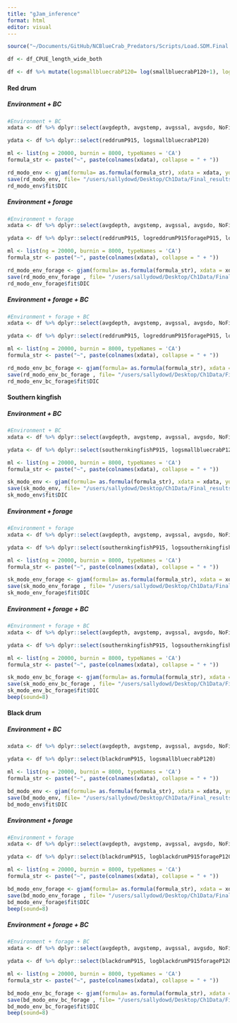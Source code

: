 ```yaml
---
title: "gJam_inference"
format: html
editor: visual
---
```


```r
source("~/Documents/GitHub/NCBlueCrab_Predators/Scripts/Load.SDM.Final.R")

df <- df_CPUE_length_wide_both

df <- df %>% mutate(logsmallbluecrabP120= log(smallbluecrabP120+1), logreddrumP915forageP915= log(reddrumP915forageP915+1), logreddrumP915forageP120= log(reddrumP915forageP120+1), logblackdrumP915forageP120= log(blackdrumP915forageP120+1), logsouthernkingfishP915forageP915= log(southernkingfishP915forageP915+1), logsouthernkingfishP915forageP120= log(southernkingfishP915forageP120+1))
```

#### Red drum

##### Environment + BC

```r
#Environment + BC 
xdata <- df %>% dplyr::select(avgdepth, avgstemp, avgssal, avgsdo, NoFishRest, Yearfactor)

ydata <- df %>% dplyr::select(reddrumP915, logsmallbluecrabP120) 

ml <- list(ng = 20000, burnin = 8000, typeNames = 'CA')
formula_str <- paste("~", paste(colnames(xdata), collapse = " + "))

rd_modo_env <- gjam(formula= as.formula(formula_str), xdata = xdata, ydata = ydata, modelList = ml)
save(rd_modo_env, file= "/users/sallydowd/Desktop/Ch1Data/Final_results/gJam/Inference1/rd_modo_env_bc.RData")
rd_modo_env$fit$DIC
```

##### Environment + forage

```r
#Environment + forage 
xdata <- df %>% dplyr::select(avgdepth, avgstemp, avgssal, avgsdo, NoFishRest, Yearfactor)

ydata <- df %>% dplyr::select(reddrumP915, logreddrumP915forageP915, logreddrumP915forageP120) 

ml <- list(ng = 20000, burnin = 8000, typeNames = 'CA')
formula_str <- paste("~", paste(colnames(xdata), collapse = " + "))

rd_modo_env_forage <- gjam(formula= as.formula(formula_str), xdata = xdata, ydata = ydata, modelList = ml)
save(rd_modo_env_forage , file= "/users/sallydowd/Desktop/Ch1Data/Final_results/gJam/Inference1/rd_modo_env_forage.RData")
rd_modo_env_forage$fit$DIC

```

##### Environment + forage + BC

```r
#Environment + forage + BC
xdata <- df %>% dplyr::select(avgdepth, avgstemp, avgssal, avgsdo, NoFishRest, Yearfactor)

ydata <- df %>% dplyr::select(reddrumP915, logreddrumP915forageP915, logreddrumP915forageP120, logsmallbluecrabP120) 

ml <- list(ng = 20000, burnin = 8000, typeNames = 'CA')
formula_str <- paste("~", paste(colnames(xdata), collapse = " + "))

rd_modo_env_bc_forage <- gjam(formula= as.formula(formula_str), xdata = xdata, ydata = ydata, modelList = ml)
save(rd_modo_env_bc_forage , file= "/users/sallydowd/Desktop/Ch1Data/Final_results/gJam/Inference1/rd_red_modo_env_bc_forage.RData")
rd_modo_env_bc_forage$fit$DIC
```

#### Southern kingfish

##### Environment + BC

```r
#Environment + BC
xdata <- df %>% dplyr::select(avgdepth, avgstemp, avgssal, avgsdo, NoFishRest, Yearfactor)

ydata <- df %>% dplyr::select(southernkingfishP915, logsmallbluecrabP120) 

ml <- list(ng = 20000, burnin = 8000, typeNames = 'CA')
formula_str <- paste("~", paste(colnames(xdata), collapse = " + "))

sk_modo_env <- gjam(formula= as.formula(formula_str), xdata = xdata, ydata = ydata, modelList = ml)
save(sk_modo_env, file= "/users/sallydowd/Desktop/Ch1Data/Final_results/gJam/Inference1/sk_modo_env_bc.RData")
sk_modo_env$fit$DIC
```

##### Environment + forage

```r
#Environment + forage 
xdata <- df %>% dplyr::select(avgdepth, avgstemp, avgssal, avgsdo, NoFishRest, Yearfactor)

ydata <- df %>% dplyr::select(southernkingfishP915, logsouthernkingfishP915forageP915, logsouthernkingfishP915forageP120) 

ml <- list(ng = 20000, burnin = 8000, typeNames = 'CA')
formula_str <- paste("~", paste(colnames(xdata), collapse = " + "))

sk_modo_env_forage <- gjam(formula= as.formula(formula_str), xdata = xdata, ydata = ydata, modelList = ml)
save(sk_modo_env_forage , file= "/users/sallydowd/Desktop/Ch1Data/Final_results/gJam/Inference1/sk_modo_env_forage.RData")
sk_modo_env_forage$fit$DIC

```

##### Environment + forage + BC

```r
#Environment + forage + BC
xdata <- df %>% dplyr::select(avgdepth, avgstemp, avgssal, avgsdo, NoFishRest, Yearfactor)

ydata <- df %>% dplyr::select(southernkingfishP915, logsouthernkingfishP915forageP915, logsouthernkingfishP915forageP120, logsmallbluecrabP120) 

ml <- list(ng = 20000, burnin = 8000, typeNames = 'CA')
formula_str <- paste("~", paste(colnames(xdata), collapse = " + "))

sk_modo_env_bc_forage <- gjam(formula= as.formula(formula_str), xdata = xdata, ydata = ydata, modelList = ml)
save(sk_modo_env_bc_forage , file= "/users/sallydowd/Desktop/Ch1Data/Final_results/gJam/Inference1/sk_modo_env_bc_forage.RData")
sk_modo_env_bc_forage$fit$DIC
beep(sound=8)
```

#### Black drum

##### Environment + BC

```r
xdata <- df %>% dplyr::select(avgdepth, avgstemp, avgssal, avgsdo, NoFishRest, Yearfactor)

ydata <- df %>% dplyr::select(blackdrumP915, logsmallbluecrabP120) 

ml <- list(ng = 20000, burnin = 8000, typeNames = 'CA')
formula_str <- paste("~", paste(colnames(xdata), collapse = " + "))

bd_modo_env <- gjam(formula= as.formula(formula_str), xdata = xdata, ydata = ydata, modelList = ml)
save(bd_modo_env, file= "/users/sallydowd/Desktop/Ch1Data/Final_results/gJam/Inference1/bd_modo_env_bc.RData")
bd_modo_env$fit$DIC
```

##### Environment + forage

```r
#Environment + forage 
xdata <- df %>% dplyr::select(avgdepth, avgstemp, avgssal, avgsdo, NoFishRest, Yearfactor)

ydata <- df %>% dplyr::select(blackdrumP915, logblackdrumP915forageP120) 

ml <- list(ng = 20000, burnin = 8000, typeNames = 'CA')
formula_str <- paste("~", paste(colnames(xdata), collapse = " + "))

bd_modo_env_forage <- gjam(formula= as.formula(formula_str), xdata = xdata, ydata = ydata, modelList = ml)
save(bd_modo_env_forage , file= "/users/sallydowd/Desktop/Ch1Data/Final_results/gJam/Inference1/bd_modo_env_forage.RData")
bd_modo_env_forage$fit$DIC
beep(sound=8)
```

##### Environment + forage + BC

```r
#Environment + forage + BC
xdata <- df %>% dplyr::select(avgdepth, avgstemp, avgssal, avgsdo, NoFishRest, Yearfactor)

ydata <- df %>% dplyr::select(blackdrumP915, logblackdrumP915forageP120, logsmallbluecrabP120) 

ml <- list(ng = 20000, burnin = 8000, typeNames = 'CA')
formula_str <- paste("~", paste(colnames(xdata), collapse = " + "))

bd_modo_env_bc_forage <- gjam(formula= as.formula(formula_str), xdata = xdata, ydata = ydata, modelList = ml)
save(bd_modo_env_bc_forage , file= "/users/sallydowd/Desktop/Ch1Data/Final_results/gJam/Inference1/bd_modo_env_bc_forage.RData")
bd_modo_env_bc_forage$fit$DIC
beep(sound=8)
```
